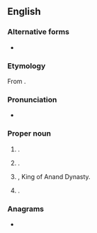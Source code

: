 ==English==
{{wikipedia}}

===Alternative forms===
* {{alter|en|Ananda|Nanda}}

===Etymology===
{{root|en|sa|आनन्द्|नन्द्}}
From {{der|en|sa|आनन्द||joy, delight, pleasure}}.

===Pronunciation===
* {{IPA|en|/aːn.ənd/}}

===Proper noun===
{{en-proper noun|~}}

# {{lb|en|countable}} {{given name|en|male|from=Sanskrit}}.
# {{lb|en|countable}} {{surname|en|[[Khukhrain]] [[Punjabi]]}}.
# {{w|lang=en|Mahapadma Nanda|King Mahapadam Anand}}, King of Anand Dynasty.
# {{place|en|city|s/Gujarat|c/India}}.

===Anagrams===
* {{anagrams|en|a=aadnn|Adnan|Danna|Nanda|danna}}